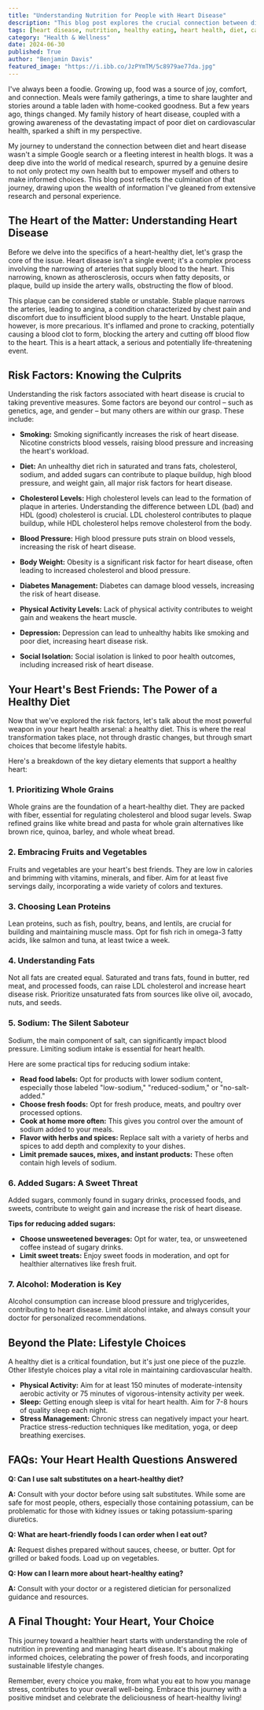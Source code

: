 ```yaml
---
title: "Understanding Nutrition for People with Heart Disease"
description: "This blog post explores the crucial connection between diet and heart health, offering practical guidance on heart-friendly eating habits, including tips on prioritizing whole grains, choosing lean proteins, managing sodium and added sugars, and incorporating heart-healthy fats. It also delves into lifestyle choices like physical activity and stress management that contribute to overall cardiovascular well-being."
tags: [heart disease, nutrition, healthy eating, heart health, diet, cardiovascular health, lifestyle, whole grains, fruits, vegetables, lean protein, fats, sodium, added sugar, alcohol, physical activity, stress management, sleep, health, wellness]
category: "Health & Wellness"
date: 2024-06-30
published: True
author: "Benjamin Davis"
featured_image: "https://i.ibb.co/JzPYmTM/5c8979ae77da.jpg"
---
```



I've always been a foodie. Growing up, food was a source of joy, comfort, and connection. Meals were family gatherings, a time to share laughter and stories around a table laden with home-cooked goodness. But a few years ago, things changed. My family history of heart disease, coupled with a growing awareness of the devastating impact of poor diet on cardiovascular health, sparked a shift in my perspective.  

My journey to understand the connection between diet and heart disease wasn't a simple Google search or a fleeting interest in health blogs. It was a deep dive into the world of medical research, spurred by a genuine desire to not only protect my own health but to empower myself and others to make informed choices. This blog post reflects the culmination of that journey, drawing upon the wealth of information I've gleaned from extensive research and personal experience. 

## The Heart of the Matter: Understanding Heart Disease

Before we delve into the specifics of a heart-healthy diet, let's grasp the core of the issue. Heart disease isn't a single event; it's a complex process involving the narrowing of arteries that supply blood to the heart. This narrowing, known as atherosclerosis, occurs when fatty deposits, or plaque, build up inside the artery walls, obstructing the flow of blood. 

This plaque can be considered stable or unstable. Stable plaque narrows the arteries, leading to angina, a condition characterized by chest pain and discomfort due to insufficient blood supply to the heart. Unstable plaque, however, is more precarious. It's inflamed and prone to cracking, potentially causing a blood clot to form, blocking the artery and cutting off blood flow to the heart. This is a heart attack, a serious and potentially life-threatening event.

## Risk Factors: Knowing the Culprits

Understanding the risk factors associated with heart disease is crucial to taking preventive measures. Some factors are beyond our control – such as genetics, age, and gender – but many others are within our grasp. These include:

* **Smoking:** Smoking significantly increases the risk of heart disease. Nicotine constricts blood vessels, raising blood pressure and increasing the heart's workload. 

* **Diet:** An unhealthy diet rich in saturated and trans fats, cholesterol, sodium, and added sugars can contribute to plaque buildup, high blood pressure, and weight gain, all major risk factors for heart disease. 

* **Cholesterol Levels:** High cholesterol levels can lead to the formation of plaque in arteries.  Understanding the difference between LDL (bad) and HDL (good) cholesterol is crucial. LDL cholesterol contributes to plaque buildup, while HDL cholesterol helps remove cholesterol from the body.

* **Blood Pressure:** High blood pressure puts strain on blood vessels, increasing the risk of heart disease.  

* **Body Weight:** Obesity is a significant risk factor for heart disease, often leading to increased cholesterol and blood pressure.  

* **Diabetes Management:** Diabetes can damage blood vessels, increasing the risk of heart disease. 

* **Physical Activity Levels:**  Lack of physical activity contributes to weight gain and weakens the heart muscle. 

* **Depression:** Depression can lead to unhealthy habits like smoking and poor diet, increasing heart disease risk. 

* **Social Isolation:** Social isolation is linked to poor health outcomes, including increased risk of heart disease. 

## Your Heart's Best Friends: The Power of a Healthy Diet

Now that we've explored the risk factors, let's talk about the most powerful weapon in your heart health arsenal: a healthy diet. This is where the real transformation takes place, not through drastic changes, but through smart choices that become lifestyle habits. 

Here's a breakdown of the key dietary elements that support a healthy heart:

### 1.  Prioritizing Whole Grains

Whole grains are the foundation of a heart-healthy diet. They are packed with fiber, essential for regulating cholesterol and blood sugar levels. Swap refined grains like white bread and pasta for whole grain alternatives like brown rice, quinoa, barley, and whole wheat bread.

### 2.  Embracing Fruits and Vegetables

Fruits and vegetables are your heart's best friends. They are low in calories and brimming with vitamins, minerals, and fiber. Aim for at least five servings daily, incorporating a wide variety of colors and textures.

### 3.  Choosing Lean Proteins

Lean proteins, such as fish, poultry, beans, and lentils, are crucial for building and maintaining muscle mass. Opt for fish rich in omega-3 fatty acids, like salmon and tuna, at least twice a week. 

### 4.  Understanding Fats

Not all fats are created equal. Saturated and trans fats, found in butter, red meat, and processed foods, can raise LDL cholesterol and increase heart disease risk.  Prioritize unsaturated fats from sources like olive oil, avocado, nuts, and seeds.

### 5.  Sodium: The Silent Saboteur

Sodium, the main component of salt, can significantly impact blood pressure.  Limiting sodium intake is essential for heart health.

Here are some practical tips for reducing sodium intake:

* **Read food labels:** Opt for products with lower sodium content, especially those labeled "low-sodium," "reduced-sodium," or "no-salt-added."
* **Choose fresh foods:** Opt for fresh produce, meats, and poultry over processed options.
* **Cook at home more often:**  This gives you control over the amount of sodium added to your meals.
* **Flavor with herbs and spices:** Replace salt with a variety of herbs and spices to add depth and complexity to your dishes.
* **Limit premade sauces, mixes, and instant products:**  These often contain high levels of sodium.

### 6.  Added Sugars: A Sweet Threat

Added sugars, commonly found in sugary drinks, processed foods, and sweets, contribute to weight gain and increase the risk of heart disease.  

**Tips for reducing added sugars:**

* **Choose unsweetened beverages:** Opt for water, tea, or unsweetened coffee instead of sugary drinks.
* **Limit sweet treats:**  Enjoy sweet foods in moderation, and opt for healthier alternatives like fresh fruit. 

### 7.  Alcohol: Moderation is Key

Alcohol consumption can increase blood pressure and triglycerides, contributing to heart disease.  Limit alcohol intake, and always consult your doctor for personalized recommendations.

##  Beyond the Plate:  Lifestyle Choices

A healthy diet is a critical foundation, but it's just one piece of the puzzle. Other lifestyle choices play a vital role in maintaining cardiovascular health.  

* **Physical Activity:** Aim for at least 150 minutes of moderate-intensity aerobic activity or 75 minutes of vigorous-intensity activity per week. 
* **Sleep:**  Getting enough sleep is vital for heart health. Aim for 7-8 hours of quality sleep each night.
* **Stress Management:** Chronic stress can negatively impact your heart. Practice stress-reduction techniques like meditation, yoga, or deep breathing exercises. 

##  FAQs: Your Heart Health Questions Answered

**Q:  Can I use salt substitutes on a heart-healthy diet?**

**A:** Consult with your doctor before using salt substitutes. While some are safe for most people, others, especially those containing potassium, can be problematic for those with kidney issues or taking potassium-sparing diuretics. 

**Q:  What are heart-friendly foods I can order when I eat out?**

**A:**  Request dishes prepared without sauces, cheese, or butter. Opt for grilled or baked foods. Load up on vegetables.

**Q:  How can I learn more about heart-healthy eating?**

**A:**  Consult with your doctor or a registered dietician for personalized guidance and resources.

##  A Final Thought:  Your Heart, Your Choice

This journey toward a healthier heart starts with understanding the role of nutrition in preventing and managing heart disease. It's about making informed choices, celebrating the power of fresh foods, and incorporating sustainable lifestyle changes. 

Remember, every choice you make, from what you eat to how you manage stress, contributes to your overall well-being.  Embrace this journey with a positive mindset and celebrate the deliciousness of heart-healthy living!